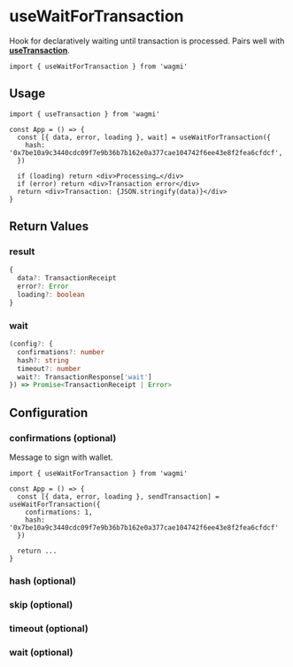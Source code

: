 # useWaitForTransaction

Hook for declaratively waiting until transaction is processed. Pairs well with [**useTransaction**](/docs/hooks/useTransaction).

```tsx
import { useWaitForTransaction } from 'wagmi'
```

## Usage

```tsx
import { useTransaction } from 'wagmi'

const App = () => {
  const [{ data, error, loading }, wait] = useWaitForTransaction({
    hash: '0x7be10a9c3440cdc09f7e9b36b7b162e0a377cae104742f6ee43e8f2fea6cfdcf',
  })

  if (loading) return <div>Processing…</div>
  if (error) return <div>Transaction error</div>
  return <div>Transaction: {JSON.stringify(data)}</div>
}
```

## Return Values

### result

```ts
{
  data?: TransactionReceipt
  error?: Error
  loading?: boolean
}
```

### wait

```ts
(config?: {
  confirmations?: number
  hash?: string
  timeout?: number
  wait?: TransactionResponse['wait']
}) => Promise<TransactionReceipt | Error>
```

## Configuration

### confirmations (optional)

Message to sign with wallet.

```tsx highlight='5'
import { useWaitForTransaction } from 'wagmi'

const App = () => {
  const [{ data, error, loading }, sendTransaction] = useWaitForTransaction({
    confirmations: 1,
    hash: '0x7be10a9c3440cdc09f7e9b36b7b162e0a377cae104742f6ee43e8f2fea6cfdcf'
  })

  return ...
}
```

### hash (optional)

### skip (optional)

### timeout (optional)

### wait (optional)
